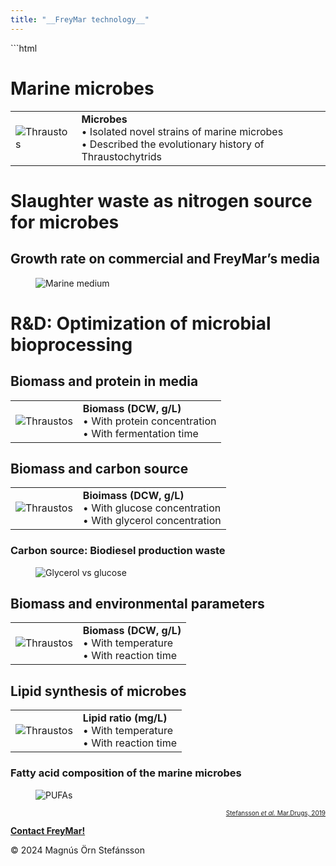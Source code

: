 ```yaml
---
title: "__FreyMar technology__"
---
```

```html

<html lang="en">
<h1>Marine microbes</h1>
<thead>
    <title>Table: Thraustar and bullets</title>
    <link rel="stylesheet" href="Styles-FrMr.css">
</thead>
<tbody>
    <body>
        <div class="table_tech"></div>
        <table class="table_tech">
            <tr>
                <td><img src="SourceDocuments/Thraustos.png" alt="Thraustos" class="img-thraustar_tech">
                </td>
                <td>
                    <b>Microbes</b>
                    <br>&bull; Isolated novel strains of marine microbes
                    <br>&bull; Described the evolutionary history of Thraustochytrids
                </td>
            </tr>
        </table>
    </body>
    <h1>Slaughter waste as nitrogen source for microbes</h1>
    <h2>Growth rate on commercial and FreyMar's media</h2>
    <figure class="img-container_tech">
        <img src="SourceDocuments/Nitrogen-sources_Marine-extract.svg" alt="Marine medium" class="img-media_tech">
    </figure>
    <h1>R&D: Optimization of microbial bioprocessing</h1>
    <h2>Biomass and protein in media</h2>
    <thead>
        <title>Table: Biomass, protein, glucose, gclyerol</title>
        <link rel="stylesheet" href="Styles-FrMr.css">
    </thead>
<tbody>
    <body>
        <div class="table_tech"></div>
        <table class="table_tech">
            <tr>
                <td><img src="SourceDocuments/Fig_2__rPlotProteinConc_&_Time.svg" alt="Thraustos"
                        class="img-thraustar_tech">
                </td>
                <td>
                    <b>Biomass (DCW, g/L)</b>
                    <br>&bull; With protein concentration
                    <br>&bull; With fermentation time
                </td>
            </tr>
        </table>
    </body>
</tbody>
<thead>
    <title>Table: Biomass, protein, glucose, gclyerol</title>
    <link rel="stylesheet" href="Styles-FrMr.css">
</thead>
<tbody>
    <body>
        <h2>Biomass and carbon source</h2>
        <div class="table_tech"></div>
        <table class="table_tech">
            <tr>
                <td><img src="SourceDocuments/Fig_3_b__rPlotRSM_GluGly_Biomass.svg" alt="Thraustos"
                        class="img-thraustar_tech">
                </td>
                <td>
                    <b>Bioimass (DCW, g/L)</b>
                    <br>&bull; With glucose concentration
                    <br>&bull; With glycerol concentration
                </td>
            </tr>
        </table>
    </body>
</tbody>
<h3>Carbon source: Biodiesel production waste</h3>
<figure class="img-container_tech">
    <img src="SourceDocuments/Glycerol-vs-glucose.svg" alt="Glycerol vs glucose" class="img-media_tech">
</figure>
<h2>Biomass and environmental parameters</h2>
<thead>
    <title>Table: Biomass, protein, glucose, gclyerol</title>
    <link rel="stylesheet" href="Styles-FrMr.css">
</thead>
<tbody>
    <body>
        <div class="table_tech"></div>
        <table class="table_tech">
            <tr>
                <td><img src="SourceDocuments/rPlot_Biomass_on_TempTime_RSMContour.svg" alt="Thraustos"
                        class="img-thraustar_tech">
                </td>
                <td>
                    <b>Biomass (DCW, g/L)</b>
                    <br>&bull; With temperature
                    <br>&bull; With reaction time
                </td>
            </tr>
        </table>
    </body>
</tbody>
<h2>Lipid synthesis of microbes</h2>
<thead>
    <title>Table: Biomass, protein, glucose, gclyerol</title>
    <link rel="stylesheet" href="Styles-FrMr.css">
</thead>
<tbody>
    <body>
        <div class="table_tech"></div>
        <table class="table_tech">
            <tr>
                <td><img src="SourceDocuments/rPlot_LipidYield_on_TempTime_RSMContour.svg" alt="Thraustos"
                        class="img-thraustar_tech">
                </td>
                <td>
                    <b>Lipid ratio (mg/L)</b>
                    <br>&bull; With temperature
                    <br>&bull; With reaction time
                </td>
            </tr>
            </tr>
        </table>
    </body>
</tbody>
<!-- #_FA-->
<h3>Fatty acid composition of the marine microbes</h3>
<figure class="img-container_tech">
    <img src="SourceDocuments/PUFAs-ratio.svg" alt="PUFAs" class="img-pufas_tech">
</figure>
<p align="right" style="font-size: 10px;"><a href="https://www.mdpi.com/1660-3397/17/8/449" target="_blank">Stefansson
        <i>et al.</i> Mar.Drugs, 2019</a></p>


<!-- Footer: -->

<head>
    <meta charset="UTF-8">
    <meta name="viewport" content="width=device-width, initial-scale=1.0">
    <link rel="stylesheet" href="Styles-FrMr.css">
    <title>My Website</title>
</head>

<body>
    <!-- Your website content goes here -->
    <footer>
        <p><a href="mailto:mostinn@gmail.com"><b>Contact FreyMar!</b></a></p>
        <p>© 2024 Magnús Örn Stefánsson</p>
    </footer>
</body>

</html>